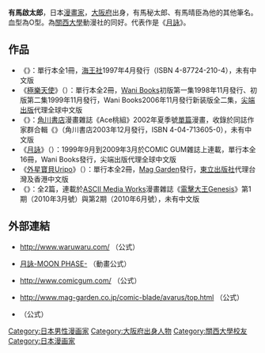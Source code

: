 {{japanese|japanese=有馬 啓太郎|kana=ありま けいたろう|romaji=Arima Keitarō}}

'''有馬啟太郎'''{{BD|1969年|1月13日}}，日本[[漫畫家|漫畫家]]，[[大阪府|大阪府]]出身，有馬秘太郎、有馬晴臣為他的其他筆名。血型為O型。為[[關西大學|關西大學]]動漫社的同好。代表作是《[[月詠|月詠]]》。

==作品==
* 《{{lang|ja|エロ漫王}}》：單行本全1冊，[[海王社|海王社]]1997年4月發行（ISBN 4-87724-210-4），未有中文版
* 《[[極樂天使|極樂天使]]》（{{lang|ja|{{lang|ja|お気楽極楽ノストラざまス}}}}）：單行本全2冊，[[Wani_Books|Wani Books]]初版第一集1998年11月發行、初版第二集1999年11月發行，Wani Books2006年11月發行新装版全二集，[[尖端出版|尖端出版]]代理全球中文版
* 《{{lang|ja|アストロ巫女さん}}》：[[角川書店|角川書店]]漫畫雜誌《Ace桃組》2002年夏季號[[單篇|單篇]]漫畫，收錄於同誌作家群合輯《{{lang|ja|ぷちモモ 〜ねこさんちーむ〜}}》（角川書店2003年12月發行，ISBN 4-04-713605-0），未有中文版
* 《[[月詠|月詠]]》（{{lang|ja|月詠}}）：1999年9月到2009年3月於COMIC GUM雜誌上連載，單行本全16冊，Wani Books發行，尖端出版代理全球中文版
* 《[[外星寶貝Uripo|外星寶貝Uripo]]》（{{lang|ja|{{tsl|ja|うりポッ|うりポッ}}}}）：單行本全2冊，[[Mag_Garden|Mag Garden]]發行，[[東立出版社|東立出版社]]代理台灣及香港中文版
* 《{{lang|ja|ちぇりパラ-Million Paradox-}}》：全2篇，連載於[[ASCII_Media_Works|ASCII Media Works]]漫畫雜誌《[[電擊大王Genesis|電擊大王Genesis]]》第1期（2010年3月號）與第2期（2010年6月號），未有中文版

==外部連結==
* {{ja}}http://www.waruwaru.com/ {{Wayback|url=http://www.waruwaru.com/ |date=20201204141928 }}（公式）
* {{ja}}[http://www.jvcmusic.co.jp/m-serve/tsukuyomi/index.html 月詠-MOON PHASE-] {{Wayback|url=http://www.jvcmusic.co.jp/m-serve/tsukuyomi/index.html |date=20100107080114 }}（動畫公式）
* {{ja}}http://www.comicgum.com/ {{Wayback|url=http://www.comicgum.com/ |date=20121109161221 }}（公式）
* {{ja}}http://www.mag-garden.co.jp/comic-blade/avarus/top.html {{Wayback|url=http://www.mag-garden.co.jp/comic-blade/avarus/top.html |date=20080806014933 }}（公式）
* {{ja}}[https://web.archive.org/web/20061022180023/http://www.mag-garden.co.jp/comic-blade/masamune/top2.htm {{lang|ja|コミックブレイドMASAMUNE}}]（公式）

{{manga-stub}}
{{DEFAULTSORT:Arima Keitarou}}
[[Category:日本男性漫画家|Category:日本男性漫画家]]
[[Category:大阪府出身人物|Category:大阪府出身人物]]
[[Category:關西大學校友|Category:關西大學校友]]
[[Category:日本漫画家|Category:日本漫画家]]